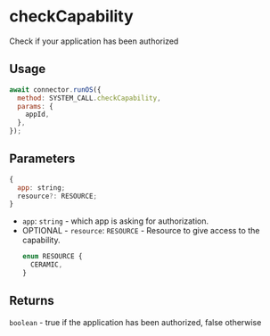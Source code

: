 # checkCapability

Check if your application has been authorized

## Usage
```javascript
await connector.runOS({
  method: SYSTEM_CALL.checkCapability,
  params: {
    appId,
  },
});
```

## Parameters
```js
{
  app: string;
  resource?: RESOURCE;
}
```
- `app`: `string` - which app is asking for authorization.
- OPTIONAL - `resource`: `RESOURCE` - Resource to give access to the capability.
  ```js
  enum RESOURCE {
    CERAMIC,
  }
  ```

## Returns
`boolean` - true if the application has been authorized, false otherwise
